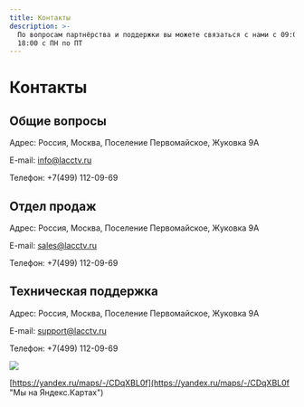 ```yaml
---
title: Контакты
description: >-
  По вопросам партнёрства и поддержки вы можете связаться с нами с 09:00 до
  18:00 с ПН по ПТ
---
```


# Контакты 

## Общие вопросы

Адрес: Россия, Москва, Поселение Первомайское, Жуковка 9А


E-mail: [info@lacctv.ru](mailto\:info@lacctv.ru)


Телефон: +7(499) 112-09-69

## Отдел продаж

Адрес: Россия, Москва, Поселение Первомайское, Жуковка 9А


E-mail: [sales@lacctv.ru](mailto\:info@lacctv.ru)


Телефон: +7(499) 112-09-69

## Техническая поддержка

Адрес: Россия, Москва, Поселение Первомайское, Жуковка 9А


E-mail: [support@lacctv.ru](mailto\:info@lacctv.ru)


Телефон: +7(499) 112-09-69

![](/img/yandex-screenshot.png)

[https://yandex.ru/maps/-/CDqXBL0f](https://yandex.ru/maps/-/CDqXBL0f "Мы на Яндекс.Картах")
